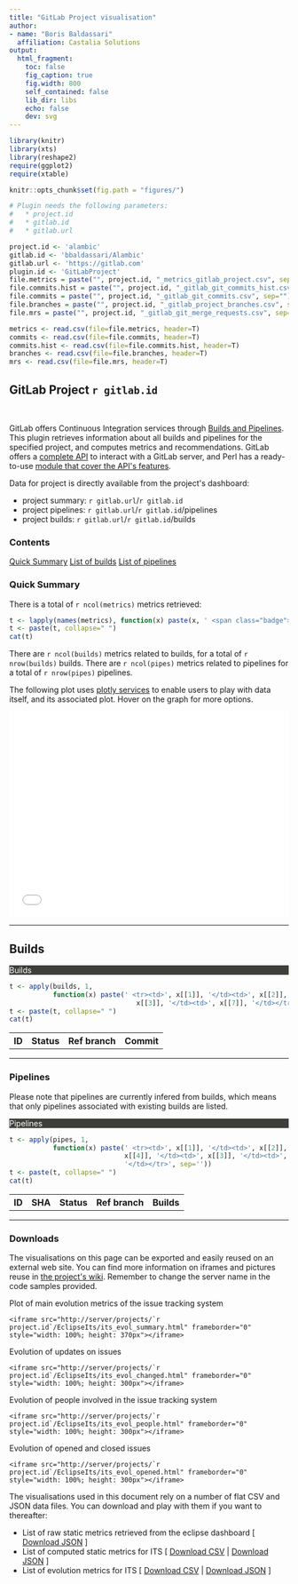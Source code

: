 ```yaml
---
title: "GitLab Project visualisation"
author:
- name: "Boris Baldassari"
  affiliation: Castalia Solutions
output:
  html_fragment:
    toc: false
    fig_caption: true
    fig.width: 800
    self_contained: false
    lib_dir: libs
    echo: false
    dev: svg
---
```


```r
library(knitr)
library(xts)
library(reshape2)
require(ggplot2)
require(xtable)

knitr::opts_chunk$set(fig.path = "figures/")

# Plugin needs the following parameters:
#   * project.id
#   * gitlab.id
#   * gitlab.url

project.id <- 'alambic'
gitlab.id <- 'bbaldassari/Alambic'
gitlab.url <- 'https://gitlab.com'
plugin.id <- 'GitLabProject'
file.metrics = paste("", project.id, "_metrics_gitlab_project.csv", sep="")
file.commits.hist = paste("", project.id, "_gitlab_git_commits_hist.csv", sep="")
file.commits = paste("", project.id, "_gitlab_git_commits.csv", sep="")
file.branches = paste("", project.id, "_gitlab_project_branches.csv", sep="")
file.mrs = paste("", project.id, "_gitlab_git_merge_requests.csv", sep="")

metrics <- read.csv(file=file.metrics, header=T)
commits <- read.csv(file=file.commits, header=T)
commits.hist <- read.csv(file=file.commits.hist, header=T)
branches <- read.csv(file=file.branches, header=T)
mrs <- read.csv(file=file.mrs, header=T)

```

## GitLab Project `r gitlab.id`

<br />

<div class="row"><div class="col-sm-7">

GitLab offers Continuous Integration services through [Builds and Pipelines](https://docs.gitlab.com/ee/ci/pipelines.html). This plugin retrieves information about all builds and pipelines for the specified project, and computes metrics and recommendations. GitLab offers a [complete API](https://docs.gitlab.com/ee/api/README.html) to interact with a GitLab server, and Perl has a ready-to-use [module that cover the API&apos;s features](http://search.cpan.org/~bluefeet/GitLab-API-v3-0.08/lib/GitLab/API/v3.pm).

Data for project is directly available from the project&apos;s dashboard:

* project summary: `r gitlab.url`/`r gitlab.id`
* project pipelines: `r gitlab.url`/`r gitlab.id`/pipelines
* project builds: `r gitlab.url`/`r gitlab.id`/builds

</div><div class="col-sm-4">
  <div class="panel panel-default">
  <div class="panel-heading"><h3 class="panel-title">Contents</h3></div>
  <div class="list-group">
  <a href="#summary" class="list-group-item">Quick Summary</a>
  <a href="#builds" class="list-group-item">List of builds</a>
  <a href="#pipelines" class="list-group-item">List of pipelines</a>
  </div>
  </div>
</div></div>

### <a name="quick-summary"></a>Quick Summary

There is a total of `r ncol(metrics)` metrics retrieved:

```r
t <- lapply(names(metrics), function(x) paste(x, ' <span class="badge">', metrics[[x]], '</span>, ', sep=''))
t <- paste(t, collapse=" ")
cat(t)
```

There are ``r ncol(builds)`` metrics related to builds, for a total of ``r nrow(builds)`` builds. There are ``r ncol(pipes)`` metrics related to pipelines for a total of ``r nrow(pipes)`` pipelines.

The following plot uses [plotly services](http://plot.ly) to enable users to play with data itself, and its associated plot. Hover on the graph for more options.

<iframe src="/projects/`r project.id`/EclipseIts/its_evol_summary.html" frameborder="0" style="width: 100%; height: 370px"></iframe>

-----

## <a name="builds"></a>Builds


<div class="panel panel-default">
<div class="panel-heading" style="background-color: #3E3F3A; color: white"><span class="fa fa-indent"></span>  Builds</div>

<table class="table table-striped">
  <tr><th>ID</th><th>Status</th><th>Ref branch</th><th>Commit</th></tr>
```r
t <- apply(builds, 1,
		   function(x) paste(' <tr><td>', x[[1]], '</td><td>', x[[2]], '</td><td>',
							    x[[3]], '</td><td>', x[[7]], '</td></tr>', sep=''))
t <- paste(t, collapse=" ")
cat(t)
```
</table>
</div>
</div></div>

-----

### <a name="pipelines"></a>Pipelines

Please note that pipelines are currently infered from builds, which means that only pipelines associated with existing builds are listed.

<div class="panel panel-default">
<div class="panel-heading" style="background-color: #3E3F3A; color: white"><span class="fa fa-indent"></span>  Pipelines</div>

<table class="table table-striped">
  <tr><th>ID</th><th>SHA</th><th>Status</th><th>Ref branch</th><th>Builds</th></tr>
```r
t <- apply(pipes, 1,
		   function(x) paste(' <tr><td>', x[[1]], '</td><td>', x[[2]], '</td><td>',
							 x[[4]], '</td><td>', x[[3]], '</td><td>', x[[5]],
							 '</td></tr>', sep=''))
t <- paste(t, collapse=" ")
cat(t)
```
</table>
</div>
</div></div>

-----

### <a name="downloads"></a>Downloads

The visualisations on this page can be exported and easily reused on an external web site. You can find more information on iframes and pictures reuse in [the project&apos;s wiki](https://bitbucket.org/BorisBaldassari/alambic/wiki/Using_autogenerated_pictures/). Remember to change the server name in the code samples provided.

Plot of main evolution metrics of the issue tracking system

    <iframe src="http://server/projects/`r project.id`/EclipseIts/its_evol_summary.html" frameborder="0" style="width: 100%; height: 370px"></iframe>

Evolution of updates on issues

    <iframe src="http://server/projects/`r project.id`/EclipseIts/its_evol_changed.html" frameborder="0" style="width: 100%; height: 300px"></iframe>

Evolution of people involved in the issue tracking system

    <iframe src="http://server/projects/`r project.id`/EclipseIts/its_evol_people.html" frameborder="0" style="width: 100%; height: 300px"></iframe>

Evolution of opened and closed issues

    <iframe src="http://server/projects/`r project.id`/EclipseIts/its_evol_opened.html" frameborder="0" style="width: 100%; height: 300px"></iframe>

The visualisations used in this document rely on a number of flat CSV and JSON data files. You can download and play with them if you want to thereafter:

* List of raw static metrics retrieved from the eclipse dashboard [ <a href="import_its.json">Download JSON</a> ]
* List of computed static metrics for ITS [ <a href="metrics_its.csv">Download CSV</a> | <a href="metrics_its.json">Download JSON</a> ]
* List of evolution metrics for ITS [ <a href="metrics_evol_its.csv">Download CSV</a> | <a href="metrics_evol_its.json">Download JSON</a> ]
